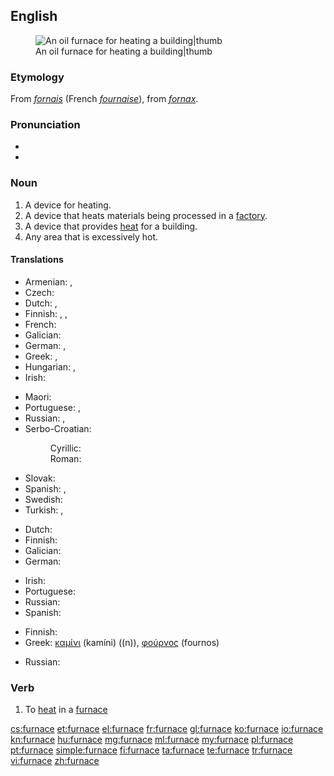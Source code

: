 ==English==
[[Image:Home_oil_furnace.jpg|An oil furnace for heating a building|thumb]]

===Etymology===
From {{etyl|fro}} ''[[fornais]]'' (French ''[[fournaise]]''), from {{etyl|la}} ''[[fornax]]''.

===Pronunciation===
* {{IPA|/ˈfɜːnɪs/}}
* {{audio|en-us-furnace.ogg|Audio (US)}}

===Noun===
{{en-noun}}

# A device for heating.
# A device that heats materials being processed in a [[factory]].
# A device that provides [[heat]] for a building.
# Any area that is excessively hot.

====Translations====
{{trans-see|device for heating: [[oven]]}}

{{trans-top|device for heating in a factory, melting metals, etc}}
* Armenian: {{t-|hy|հնոց|tr=hnoc’}},  {{t-|hy|քուրա|tr=k’ura}}
* Czech: {{t+|cs|pec|f}}
* Dutch: {{t+|nl|oven|m}}, {{t+|nl|ketel|m}}
* Finnish: {{t-|fi|sulatusuuni}}, {{t+|fi|ahjo}}, {{t+|fi|uuni}}
* French: {{t+|fr|four|m}}
* Galician: {{t+|gl|forno}} {{m}}
* German: {{t+|de|Ofen|m}}, {{t+|de|Hochofen|m}}
* Greek: {{t+|el|καμίνι|n|tr=kamíni|sc=Grek}}, {{t+|el|φούρνος|m|tr=foúrnos|sc=Grek}}
* Hungarian: {{t+|hu|kemence}}, {{t+|hu|kohó}}
* Irish: {{t-|ga|foirnéis|f}}
{{trans-mid}}
* Maori: {{t|mi|tahunga}}
* Portuguese: {{t+|pt|forno|m}}, {{t+|pt|fornalha|f}}
* Russian: {{t+|ru|печь|f|tr=pečʹ|sc=Cyrl}}, {{t+|ru|горн|m|tr=gorn|sc=Cyrl}}
* Serbo-Croatian:
*: Cyrillic: {{t-|sh|пећ|f}}
*: Roman: {{t-|sh|peć|f}}
* Slovak: {{t-|sk|vyhňa|f}}
* Spanish: {{t+|es|horno|m}}, {{t+|es|caldera|f}}
* Swedish: {{t+|sv|masugn|c}}
* Turkish: {{t+|tr|fırın}}, {{t+|tr|yüksek fırın}}
{{trans-bottom}}

{{trans-top|device for heating a building}}
* Dutch: {{t+|nl|ketel|m}}
* Finnish: {{t+|fi|uuni}}
* Galician: {{t+|gl|calefacción}} {{f}}
* German: {{t+|de|Ofen|m}}
{{trans-mid}}
* Irish: {{t-|ga|foirnéis|f}}
* Portuguese: {{t+|pt|fornalha|f}}
* Russian: {{t+|ru|печь|f|tr=pečʹ|sc=Cyrl}}
* Spanish: {{t-|es|calefacción|f}}
{{trans-bottom}}

{{trans-top|hot area}}
* Finnish: {{t+|fi|uuni}}
* Greek: [[καμίνι]] (kamíni) ((n)), [[φούρνος]] (fournos) {{m}}
{{trans-mid}}
* Russian: {{t+|ru|топка|f|tr=tópka}}
{{trans-bottom}}

===Verb===
{{en-verb|furnac|ed}}

# To [[heat]] in a [[furnace#noun|furnace]]

[[cs:furnace]]
[[et:furnace]]
[[el:furnace]]
[[fr:furnace]]
[[gl:furnace]]
[[ko:furnace]]
[[io:furnace]]
[[kn:furnace]]
[[hu:furnace]]
[[mg:furnace]]
[[ml:furnace]]
[[my:furnace]]
[[pl:furnace]]
[[pt:furnace]]
[[simple:furnace]]
[[fi:furnace]]
[[ta:furnace]]
[[te:furnace]]
[[tr:furnace]]
[[vi:furnace]]
[[zh:furnace]]